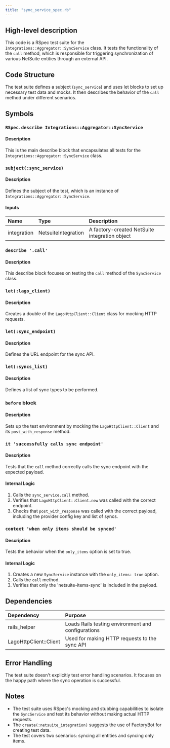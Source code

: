 ```yaml
---
title: "sync_service_spec.rb"
---
```


## High-level description
This code is a RSpec test suite for the `Integrations::Aggregator::SyncService` class. It tests the functionality of the `call` method, which is responsible for triggering synchronization of various NetSuite entities through an external API.

## Code Structure
The test suite defines a subject (`sync_service`) and uses let blocks to set up necessary test data and mocks. It then describes the behavior of the `call` method under different scenarios.

## Symbols

### `RSpec.describe Integrations::Aggregator::SyncService`
#### Description
This is the main describe block that encapsulates all tests for the `Integrations::Aggregator::SyncService` class.

### `subject(:sync_service)`
#### Description
Defines the subject of the test, which is an instance of `Integrations::Aggregator::SyncService`.

#### Inputs
| Name | Type | Description |
|:-----|:-----|:------------|
| integration | NetsuiteIntegration | A factory-created NetSuite integration object |

### `describe '.call'`
#### Description
This describe block focuses on testing the `call` method of the `SyncService` class.

### `let(:lago_client)`
#### Description
Creates a double of the `LagoHttpClient::Client` class for mocking HTTP requests.

### `let(:sync_endpoint)`
#### Description
Defines the URL endpoint for the sync API.

### `let(:syncs_list)`
#### Description
Defines a list of sync types to be performed.

### `before` block
#### Description
Sets up the test environment by mocking the `LagoHttpClient::Client` and its `post_with_response` method.

### `it 'successfully calls sync endpoint'`
#### Description
Tests that the `call` method correctly calls the sync endpoint with the expected payload.

#### Internal Logic
1. Calls the `sync_service.call` method.
2. Verifies that `LagoHttpClient::Client.new` was called with the correct endpoint.
3. Checks that `post_with_response` was called with the correct payload, including the provider config key and list of syncs.

### `context 'when only items should be synced'`
#### Description
Tests the behavior when the `only_items` option is set to true.

#### Internal Logic
1. Creates a new `SyncService` instance with the `only_items: true` option.
2. Calls the `call` method.
3. Verifies that only the 'netsuite-items-sync' is included in the payload.

## Dependencies
| Dependency | Purpose |
|:-----------|:--------|
| rails_helper | Loads Rails testing environment and configurations |
| LagoHttpClient::Client | Used for making HTTP requests to the sync API |

## Error Handling
The test suite doesn't explicitly test error handling scenarios. It focuses on the happy path where the sync operation is successful.

## Notes
- The test suite uses RSpec's mocking and stubbing capabilities to isolate the `SyncService` and test its behavior without making actual HTTP requests.
- The `create(:netsuite_integration)` suggests the use of FactoryBot for creating test data.
- The test covers two scenarios: syncing all entities and syncing only items.
